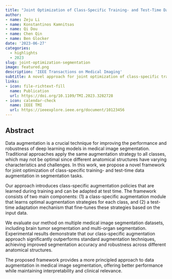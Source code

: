 ```yaml
---
title: "Joint Optimization of Class-Specific Training- and Test-Time Data Augmentation in Segmentation"
author: 
- name: Zeju Li
- name: Konstantinos Kamnitsas
- name: Qi Dou
- name: Chen Qin
- name: Ben Glocker
date: '2023-06-27'
categories:
  - highlights
  - 2023
slug: joint-optimization-segmentation
image: featured.png
description: 'IEEE Transactions on Medical Imaging'
subtitle: A novel approach for joint optimization of class-specific training and test-time data augmentation in medical image segmentation tasks.
links:
- icon: file-richtext-fill
  name: Publication
  url: https://doi.org/10.1109/TMI.2023.3282728
- icon: calendar-check
  name: IEEE TMI
  url: https://ieeexplore.ieee.org/document/10123456
---
```


## Abstract

Data augmentation is a crucial technique for improving the performance and robustness of deep learning models in medical image segmentation. Traditional approaches apply the same augmentation strategy to all classes, which may not be optimal since different anatomical structures have varying characteristics and challenges. In this work, we propose a novel framework for joint optimization of class-specific training- and test-time data augmentation in segmentation tasks.

Our approach introduces class-specific augmentation policies that are learned during training and can be adapted at test time. The framework consists of two main components: (1) a class-specific augmentation module that learns optimal augmentation strategies for each class, and (2) a test-time adaptation mechanism that fine-tunes these strategies based on the input data.

We evaluate our method on multiple medical image segmentation datasets, including brain tumor segmentation and multi-organ segmentation. Experimental results demonstrate that our class-specific augmentation approach significantly outperforms standard augmentation techniques, achieving improved segmentation accuracy and robustness across different anatomical structures.

The proposed framework provides a more principled approach to data augmentation in medical image segmentation, offering better performance while maintaining interpretability and clinical relevance. 
